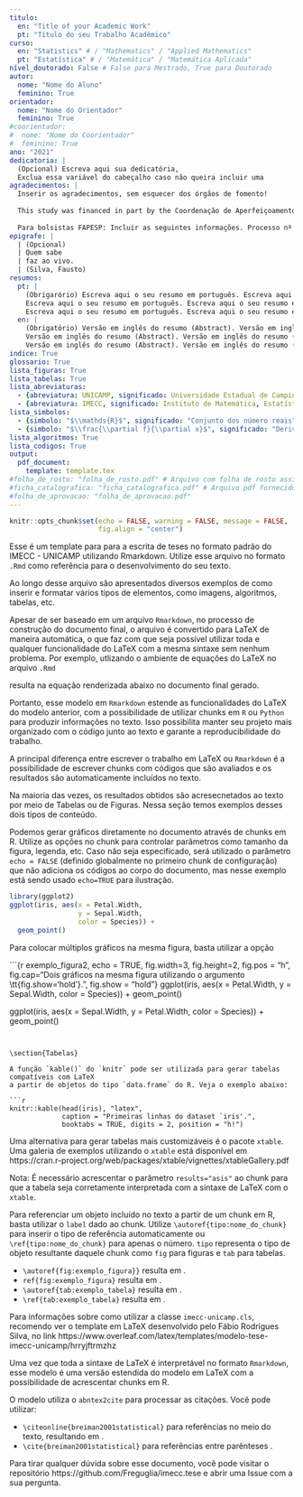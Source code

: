 ```yaml
---
titulo:
  en: "Title of your Academic Work"
  pt: "Título do seu Trabalho Acadêmico"
curso: 
  en: "Statistics" # / "Mathematics" / "Applied Mathematics"
  pt: "Estatística" # / "Matemática" / "Matemática Aplicada"
nível_doutorado: False # False para Mestrado, True para Doutorado
autor: 
  nome: "Nome do Aluno"
  feminino: True
orientador:
  nome: "Nome do Orientador"
  feminino: True
#coorientador: 
#  nome: "Nome do Coorientador"
#  feminino: True
ano: "2021"
dedicatoria: |
  (Opcional) Escreva aqui sua dedicatória, 
  Exclua essa variável do cabeçalho caso não queira incluir uma
agradecimentos: | 
  Inserir os agradecimentos, sem esquecer dos órgãos de fomento! 
  
  This study was financed in part by the Coordenação de Aperfeiçoamento de Pessoal de Nível Superior - Brasil (CAPES) - Finance Code 001.
  
  Para bolsistas FAPESP: Incluir as seguintes informações. Processo nº aaaa/nnnnn-d, Fundação de Amparo à Pesquisa do Estado de São Paulo (FAPESP). As opiniões, hipóteses e conclusões ou recomendações expressas neste material são de responsabilidade do(s) autor(es) e não necessariamente refletem a visão da FAPESP.
epigrafe: |
  | (Opcional)
  | Quem sabe
  | faz ao vivo.
  | (Silva, Fausto)
resumos:
  pt: |
    (Obrigarório) Escreva aqui o seu resumo em português. Escreva aqui o seu resumo em português. 
    Escreva aqui o seu resumo em português. Escreva aqui o seu resumo em português. 
    Escreva aqui o seu resumo em português. Escreva aqui o seu resumo em português. 
  en: |
    (Obrigatório) Versão em inglês do resumo (Abstract). Versão em inglês do resumo (Abstract).
    Versão em inglês do resumo (Abstract). Versão em inglês do resumo (Abstract).
    Versão em inglês do resumo (Abstract). Versão em inglês do resumo (Abstract).
indice: True
glossario: True
lista_figuras: True
lista_tabelas: True
lista_abreviaturas: 
  - {abreviatura: UNICAMP, significado: Universidade Estadual de Campinas}
  - {abreviatura: IMECC, significado: Instituto de Matemática, Estatística e Computação Científica}
lista_simbolos:
  - {simbolo: "$\\mathds{R}$", significado: "Conjunto dos número reais"} 
  - {simbolo: "$\\frac{\\partial f}{\\partial x}$", significado: "Derivada parcial de $f$ com respeito a $x$"}
lista_algoritmos: True
lista_codigos: True
output: 
  pdf_document:
    template: template.tex
#folha_de_rosto: "folha_de_rosto.pdf" # Arquivo com folha de rosto assinada e escaneada para versão final
#ficha_catalografica: "ficha_catalografica.pdf" # Arquivo pdf fornecido pela biblioteca
#folha_de_aprovacao: "folha_de_aprovacao.pdf"
---
```


```r
knitr::opts_chunk$set(echo = FALSE, warning = FALSE, message = FALSE,
                      fig.align = "center")
```

<!-- Introdução -->
\chapter*[Introdução]{Introdução}
\addcontentsline{toc}{chapter}{Introdução}

Esse é um template para para a escrita de teses no formato padrão do IMECC - UNICAMP
utilizando Rmarkdown. Utilize esse arquivo no formato `.Rmd` como referência para
o desenvolvimento do seu texto.

Ao longo desse arquivo são apresentados diversos exemplos de como inserir e
formatar vários tipos de elementos, como imagens, algoritmos, tabelas, etc.

Apesar de ser baseado em um arquivo `Rmarkdown`, no processo de construção
do documento final, o arquivo é convertido para LaTeX de maneira automática,
o que faz com que seja possível utilizar toda e qualquer funcionalidade do
LaTeX com a mesma sintaxe sem nenhum problema. Por exemplo, utlizando o ambiente
de equações do LaTeX no arquivo `.Rmd`
<!-- Utilizando verbatim para apresentar os códigos no documento exemplo -->
\begin{verbatim} 
\begin{equation}
  f(x) = \frac{1}{\sqrt{2\pi\sigma^2}} e^{-\frac{x^2}{2}}.
\end{equation}
\end{verbatim} 
resulta na equação renderizada abaixo no documento final gerado.

\begin{equation}
  f(x) = \frac{1}{\sqrt{2\pi\sigma^2}} e^{-\frac{x^2}{2}}.
\end{equation}
Portanto, esse modelo em `Rmarkdown` estende as funcionalidades do LaTeX
do modelo anterior, com a possibilidade de utilizar chunks em `R` ou `Python`
para produzir informações no texto. Isso possibilita manter seu projeto mais
organizado com o código junto ao texto e garante a reproducibilidade do trabalho.

<!-- Desenvolvimento -->
\chapter{Utilizando chunks em R para gerar tabelas e gráficos}

A principal diferença entre escrever o trabalho em LaTeX ou `Rmarkdown`
é a possibilidade de escrever chunks com códigos que são avaliados e os
resultados são automaticamente incluídos no texto.

Na maioria das vezes, os resultados obtidos são acresecnetados ao texto por meio
de Tabelas ou de Figuras. Nessa seção temos exemplos desses dois tipos de
conteúdo.

\section{Figuras}

Podemos gerar gráficos diretamente no documento através de chunks em R. 
Utilize as opções no chunk para controlar parâmetros como tamanho da figura,
legenda, etc. Caso não seja especificado, será utilizado o parâmetro `echo = FALSE` 
(definido globalmente no primeiro chunk de configuração) que não adiciona os
códigos ao corpo do documento, mas nesse exemplo está sendo usado `echo=TRUE`
para ilustração.

```r
library(ggplot2)
ggplot(iris, aes(x = Petal.Width,
                 y = Sepal.Width, 
                 color = Species)) +
  geom_point()
```

Para colocar múltiplos gráficos na mesma figura, basta utilizar a opção

```{r exemplo_figura2, echo = TRUE, fig.width=3, fig.height=2, fig.pos = "h", fig.cap="Dois gráficos na mesma figura utilizando o argumento \\tt{fig.show='hold'}.", fig.show = "hold"}
ggplot(iris, aes(x = Petal.Width,
                 y = Sepal.Width, 
                 color = Species)) +
  geom_point()

ggplot(iris, aes(x = Sepal.Width,
                 y = Petal.Width, 
                 color = Species)) +
  geom_point()

```


\section{Tabelas}

A função `kable()` do `knitr` pode ser utilizada para gerar tabelas compatíveis com LaTeX
a partir de objetos do tipo `data.frame` do R. Veja o exemplo abaixo:

```r
knitr::kable(head(iris), "latex", 
             caption = "Primeiras linhas do dataset `iris'.",
             booktabs = TRUE, digits = 2, position = "h!")
```

Uma alternativa para gerar tabelas mais customizáveis é o pacote `xtable`.
Uma galeria de exemplos utilizando o `xtable` está disponível em 
https://cran.r-project.org/web/packages/xtable/vignettes/xtableGallery.pdf

Nota: É necessário acrescentar o parâmetro `results="asis"` ao chunk para que a
tabela seja corretamente interpretada com a sintaxe de LaTeX com o `xtable`.

\section{Referenciando objetos gerados com o R}

Para referenciar um objeto incluído no texto a partir de um chunk em R,
basta utilizar o `label` dado ao chunk. Utilize `\autoref{tipo:nome_do_chunk}` para
inserir o tipo de referência automaticamente ou `\ref{tipo:nome_do_chunk}` para apenas
o número. `tipo` representa o tipo de objeto resultante daquele chunk como
`fig` para figuras e `tab` para tabelas.

\subsection{Exemplos}

  * `\autoref{fig:exemplo_figura}}` resulta em \autoref{fig:exemplo_figura}.
  * `ref{fig:exemplo_figura}` resulta em \ref{fig:exemplo_figura}.
  * `\autoref{tab:exemplo_tabela}` resulta em \autoref{tab:exemplo_tabela}.
  * `\ref{tab:exemplo_tabela}` resulta em \ref{tab:exemplo_tabela}.

\chapter{Comandos gerais em LaTeX}

Para informações sobre como utilizar a classe `imecc-unicamp.cls`, recomendo
ver o template em LaTeX desenvolvido pelo Fábio Rodrigues Silva, no link
https://www.overleaf.com/latex/templates/modelo-tese-imecc-unicamp/hrryjftrmzhz

Uma vez que toda a sintaxe de LaTeX é interpretável no formato `Rmarkdown`,
esse modelo é uma versão estendida do modelo em LaTeX com a possibilidade de 
acrescentar chunks em R.

\section{Citações}

O modelo utiliza o `abntex2cite` para processar as citações. Você pode utilizar:

  * `\citeonline{breiman2001statistical}` para referências no meio do texto, resultando em \citeonline{breiman2001statistical}.
  * `\cite{breiman2001statistical}` para referências entre parênteses \cite{breiman2001statistical}.

<!-- Considerações Finais -->
\phantompart
\chapter{Considerações Finais}

Para tirar qualquer dúvida sobre esse documento, você pode visitar o repositório
https://github.com/Freguglia/imecc.tese e abrir uma Issue com a sua pergunta.

\postextual

<!-- Referências -->
\bibliography{bibliografia.bib}

<!-- Glossário (não alterar) -->
\phantompart
\cleardoublepage
\phantomsection
\addcontentsline{toc}{chapter}{\glossaryname}
\printglossaries


<!-- Apêndices -->
\begin{apendicesenv}
\partapendices

\chapter{Primeiro apendice}

\lipsum[50]

\end{apendicesenv}

<!-- Anexos -->
\begin{anexosenv}
\partanexos

\chapter{Nome do anexo}

\lipsum[50]

\end{anexosenv}
